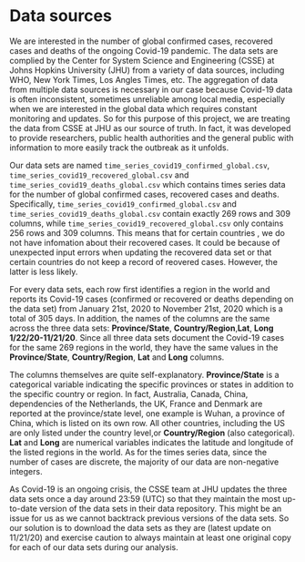# Data sources

We are interested in the number of global confirmed cases, recovered cases and deaths of the ongoing Covid-19 pandemic. The data sets are complied by the Center for System Science and Engineering (CSSE) at Johns Hopkins University (JHU) from a variety of data sources, including WHO, New York Times, Los Angles Times, etc. The aggregation of data from multiple data sources is necessary in our case because Covid-19 data is often inconsistent, sometimes unreliable among local media, especially when we are interested in the global data which requires constant monitoring and updates. So for this purpose of this project, we are treating the data from CSSE at JHU as our source of truth. In fact, it was developed to provide researchers, public health authorities and the general public with information to more easily track the outbreak as it unfolds. 

Our data sets are named `time_series_covid19_confirmed_global.csv`, `time_series_covid19_recovered_global.csv` and `time_series_covid19_deaths_global.csv` which contains times series data for the number of global confirmed cases, recovered cases and deaths. Specifically, `time_series_covid19_confirmed_global.csv` and  `time_series_covid19_deaths_global.csv` contain exactly 269 rows and 309 columns, while `time_series_covid19_recovered_global.csv` only contains 256 rows and 309 columns. This means that for certain countries , we do not have infomation about their recovered cases. It could be because of unexpected input errors when updating the recovered data set or that certain countries do not keep a record of reovered cases. However, the latter is less likely. 

For every data sets, each row first identifies a region in the world and reports its Covid-19 cases (confirmed or recovered or deaths depending on the data set) from January 21st, 2020 to November 21st, 2020 which is a total of 305 days. In addition, the names of the columns are the same across the three data sets: **Province/State**, **Country/Region**,**Lat**, **Long** **1/22/20-11/21/20**. Since all three data sets document the Covid-19 cases for the same 269 regions in the world, they have the same values in the **Province/State**, **Country/Region**, **Lat** and **Long** columns. 

The columns themselves are quite self-explanatory. **Province/State** is a categorical variable indicating the specific provinces or states in addition to the specific country or region. In fact, Australia, Canada, China, dependencies of the Netherlands, the UK, France and Denmark are reported at the province/state level, one example is Wuhan, a province of China, which is listed on its own row. All other countries, including the US are only listed under the country level,or **Country/Region** (also categorical). **Lat** and **Long** are numerical variables indicates the latitude and longitude of the listed regions in the world. As for the times series data, since the number of cases are discrete, the majority of our data are non-negative integers. 

As Covid-19 is an ongoing crisis, the CSSE team at JHU updates the three data sets once a day around 23:59 (UTC) so that they maintain the most up-to-date version of the data sets in their data repository. This might be an issue for us as we cannot backtrack previous versions of the data sets. So our solution is to download the data sets as they are (latest update on 11/21/20) and exercise caution to always maintain at least one original copy for each of our data sets during our analysis.  

